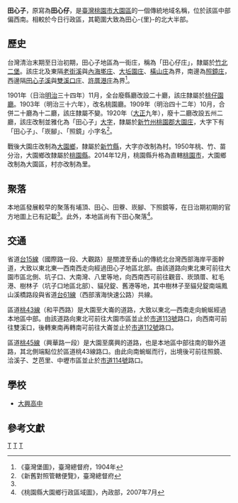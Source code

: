 {{noteTA　
|1 = zh-cn:庄; zh-hk:庄; zh-tw:庄;
}}
'''田心子'''，原寫為'''田心仔'''，是[[臺灣|臺灣]][[桃園市|桃園市]][[大園區|大園區]]的一個傳統地域名稱，位於該區中部偏西南。相較於今日行政區，其範圍大致為田心-{里}-的北大半部。

==歷史==
台灣清治末期至日治初期，田心子地區為一街庄，稱為「田心仔庄」，隸屬於[[竹北二堡|竹北二堡]]。該庄北及東隔[[老街溪|老街溪]]與[[內海墘庄|內海墘庄]]、[[大坵園庄|大坵園庄]]、[[橫山_(桃園市)|橫山庄]]為界，南邊為[[照鏡庄|照鏡庄]]，西邊隔[[田心子溪|田心子溪]]與[[雙溪口_(桃園市)|雙溪口庄]]、[[許厝港庄|許厝港庄]]為界<ref name="臺灣堡圖">《臺灣堡圖》，臺灣總督府，1904年</ref>。

1901年（日治[[明治|明治]]三十四年）11月，全台廢縣廳改設二十廳，該庄隸屬於[[桃仔園廳|桃仔園廳]]。1903年（明治三十六年），改名桃園廳。1909年（明治四十二年）10月，合併二十廳為十二廳，該庄隸屬不變。1920年（[[大正|大正]]九年），廢十二廳改設五州二廳，該庄改制並雅化為「田心子」[[大字|大字]]，隸屬於[[新竹州|新竹州]][[桃園郡|桃園郡]][[大園庄|大園庄]]，大字下有「田心子」、「崁腳」、「照鏡」小字名<ref>《新舊對照管轄便覽》，臺灣總督府</ref>。

戰後大園庄改制為[[大園鄉|大園鄉]]，隸屬於[[新竹縣|新竹縣]]，大字亦改制為村。1950年桃、竹、苗分治，大園鄉改隸屬於[[桃園縣|桃園縣]]。2014年12月，桃園縣升格為直轄[[桃園市|桃園市]]，大園鄉改制為大園區，村亦改制為里。

==聚落==
本地區發展較早的聚落有埔頂、田心、田藔、崁腳、下照鏡等，在日治期初期的官方地圖上已有記載<ref name="臺灣堡圖"/>。此外，本地區尚有下田心聚落<ref>《桃園縣大園鄉行政區域圖》，內政部，2007年7月</ref>。

==交通==
省道[[台15線|台15線]]（國際路一段、大觀路）是關渡至香山的傳統北台灣西部海岸平面幹道，大致以東北東—西南西走向經過田心子地區北部。由該道路向東北東可前往大園市區北側、坑子口、大南灣、八里等地，向西南西可前往觀音、崁頭厝、紅毛港、樹林子（坑子口地區北部）、貓兒錠、舊港等地，其中樹林子至貓兒錠南端鳳山溪橋路段與省道[[台61線|台61線]]（西部濱海快速公路）共線。

區道[[桃43線|桃43線]]（和平西路）是大園至大崙的道路，大致以東北—西南走向蜿蜒經過本地區中部。由該道路向東北可前往大園市區並止於[[市道113號|市道113號]]路口，向西南可前往雙溪口，後轉東南再轉南可前往大崙並止於[[市道112號|市道112號]]路口。

區道[[桃45線|桃45線]]（興華路一段）是大園至廣興的道路，也是本地區中部往南的聯外道路，其北側端點位於區道桃43線路口。由此向南蜿蜒而行，出境後可前往照鏡、洽溪子、芝芭里、中壢市區並止於[[市道114號|市道114號]]路口。

==學校==
*[[大興高中|大興高中]]

==參考文獻==
{{reflist}}

{{桃園郡}}

[[Category:大園區地名|T]]
[[Category:大園庄大字|T]] 
[[Category:竹北二堡|T]]